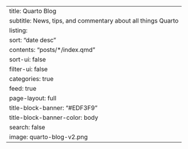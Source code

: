 ---
title: Quarto Blog
subtitle: News, tips, and commentary about all things Quarto
listing:
  sort: "date desc"
  contents: "posts/*/index.qmd"
  sort-ui: false
  filter-ui: false
  categories: true
  feed: true
page-layout: full
title-block-banner: "#EDF3F9"
title-block-banner-color: body
search: false
image: quarto-blog-v2.png
---